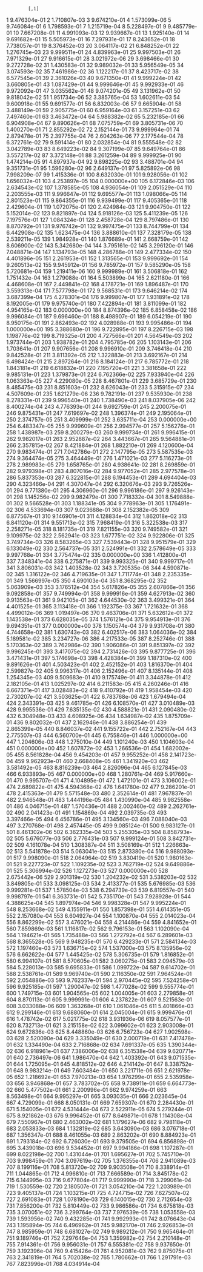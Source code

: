             [,1]
1   9.476304e-01
2   1.710807e-03
3   9.674210e-01
4   1.573099e-06
5   9.746084e-01
6   1.798593e-01
7   1.215719e-04
8   5.228497e-01
9   9.485779e-01
10  7.667208e-01
11  4.991093e-03
12  9.939667e-01
13  1.925140e-01
14  9.691682e-01
15  5.505973e-01
16  7.297931e-01
17  8.243652e-01
18  7.738057e-01
19  8.376452e-03
20  3.064117e-02
21  6.848252e-01
22  1.276745e-03
23  9.999511e-01
24  4.839963e-01
25  9.997503e-01
26  7.971329e-01
27  9.916615e-01
28  3.021972e-06
29  3.698466e-01
30  9.272728e-02
31  1.430583e-01
32  9.989032e-01
33  5.956549e-05
34  3.074593e-02
35  7.461986e-02
36  1.122217e-01
37  8.423717e-02
38  6.577545e-01
39  2.361026e-03
40  9.671350e-01
41  9.999224e-01
42  3.660805e-01
43  1.087429e-01
44  9.999646e-01
45  9.992933e-01
46  9.972092e-01
47  3.035562e-01
48  9.074201e-05
49  3.131962e-01
50  9.818042e-02
51  1.951734e-06
52  3.385765e-04
53  1.602611e-03
54  9.600918e-01
55  9.691577e-01
56  6.832003e-06
57  9.665904e-01
58  3.488149e-01
59  2.905775e-01
60  6.959164e-03
61  3.157251e-03
62  7.497460e-01
63  3.463472e-04
64  5.988382e-02
65  5.232185e-01
66  6.904908e-04
67  9.890626e-01
68  7.075759e-01
69  3.805731e-06
70  1.400270e-01
71  2.855292e-02
72  2.152144e-01
73  9.999964e-01
74  2.879478e-01
75  2.397755e-04
76  2.604263e-06
77  2.177544e-04
78  6.372761e-02
79  9.591414e-01
80  2.032854e-04
81  9.555548e-02
82  3.042789e-03
83  8.649223e-02
84  9.307199e-07
85  9.649764e-01
86  3.557217e-02
87  3.372148e-01
88  3.261259e-04
89  9.999925e-01
90  1.474214e-05
91  4.897937e-04
92  9.898225e-02
93  3.488701e-04
94  9.351731e-01
95  1.596280e-02
96  2.649137e-01
97  5.825892e-06
98  7.998209e-07
99  1.415336e-01
100 8.632030e-01
101 9.928056e-01
102 1.656032e-01
103 4.253897e-05
104 0.000000e+00
105 6.172846e-03
106 2.634543e-02
107 1.378585e-05
108 4.936054e-01
109 2.051529e-04
110 2.203555e-03
111 9.996647e-01
112 9.695577e-01
113 1.098066e-05
114 2.801523e-01
115 9.864355e-01
116 9.939499e-01
117 9.405365e-01
118 2.429604e-01
119 1.072075e-01
120 2.424984e-03
121 9.904750e-01
122 5.152014e-02
123 9.821897e-04
124 5.918126e-03
125 5.411239e-05
126 7.197576e-01
127 1.084324e-01
128 2.458728e-04
129 8.797486e-01
130 8.870792e-01
131 9.976742e-01
132 9.997475e-01
133 8.744799e-01
134 6.442908e-02
135 1.623475e-04
136 3.888610e-01
137 7.328179e-05
138 2.539211e-05
139 1.984928e-01
140 1.876689e-01
141 2.668759e-01
142 8.606900e-02
143 5.342680e-04
144 3.795161e-02
145 3.296120e-01
146 7.048871e-04
147 1.134793e-05
148 4.286788e-01
149 2.477334e-02
150 4.401896e-05
151 2.261953e-01
152 1.313565e-01
153 9.999692e-01
154 9.260513e-02
155 9.945912e-01
156 9.785972e-01
157 9.585290e-05
158 5.720681e-04
159 1.219411e-06
160 9.999989e-01
161 3.506818e-01
162 1.751432e-04
163 1.279088e-01
164 5.503899e-04
165 2.621180e-01
166 4.468608e-01
167 2.449841e-02
168 4.178721e-01
169 1.896487e-01
170 3.559313e-04
171 7.577798e-01
172 9.568531e-01
173 9.646214e-02
174 3.687399e-04
175 4.278301e-04
176 9.999807e-01
177 1.931891e-02
178 8.192005e-01
179 9.975740e-01
180 7.422894e-01
181 3.811099e-01
182 4.954165e-02
183 0.000000e+00
184 8.874396e-02
185 6.858458e-02
186 9.996084e-01
187 9.696460e-01
188 8.498907e-01
189 6.054219e-01
190 8.950175e-01
191 2.862493e-02
192 4.028988e-01
193 9.995486e-01
194 1.000000e+00
195 3.388680e-01
196 9.722895e-01
197 8.226715e-03
198 1.198776e-02
199 8.719325e-01
200 4.727566e-01
201 4.564549e-03
202 1.973744e-01
203 1.938782e-01
204 4.795785e-06
205 1.103143e-01
206 1.703641e-01
207 9.907656e-01
208 9.996910e-01
209 3.746418e-04
210 9.842528e-01
211 3.811392e-05
212 1.322883e-01
213 3.692167e-01
214 6.498424e-01
215 2.897264e-01
216 8.184124e-01
217 6.785772e-01
218 1.843181e-01
219 6.618832e-01
220 7.195720e-01
221 3.381658e-01
222 9.985131e-01
223 1.379873e-01
224 6.762366e-02
225 7.933940e-04
226 1.063363e-05
227 4.229080e-05
228 8.467801e-01
229 3.685729e-01
230 8.485475e-03
231 8.851603e-01
232 8.626043e-01
233 5.315915e-07
234 4.507609e-01
235 1.621279e-06
236 9.782191e-01
237 9.535930e-01
238 8.278331e-01
239 9.996540e-01
240 1.738490e-03
241 8.037905e-06
242 8.400274e-04
243 4.776393e-01
244 9.692759e-01
245 2.200075e-01
246 9.875431e-01
247 7.619697e-02
248 1.396374e-01
249 2.195064e-01
250 2.374757e-05
251 3.409999e-01
252 3.635711e-04
253 0.000000e+00
254 6.483347e-05
255 9.999609e-01
256 2.994577e-01
257 5.156276e-01
258 1.438987e-03
259 8.200279e-03
260 9.999734e-01
261 9.996415e-01
262 9.982017e-01
263 2.952887e-02
264 3.443667e-01
265 9.564881e-01
266 2.357815e-02
267 8.421884e-01
268 1.882210e-01
269 4.120600e-04
270 9.983474e-01
271 7.042786e-01
272 2.147795e-05
273 5.587535e-03
274 9.364474e-05
275 3.464449e-01
276 1.471021e-03
277 5.116273e-01
278 2.989983e-05
279 1.658765e-01
280 4.938641e-02
281 8.269859e-01
282 9.979398e-01
283 4.807016e-02
284 9.977052e-01
285 2.977578e-01
286 5.837353e-03
287 6.322815e-01
288 6.194453e-01
289 4.694404e-03
290 4.323466e-04
291 4.307047e-04
292 6.320676e-03
293 9.726526e-01
294 9.771380e-01
295 4.306960e-01
296 9.996186e-01
297 9.926143e-01
298 1.145256e-02
299 9.982479e-01
300 7.718332e-04
301 8.549888e-01
302 9.566528e-01
303 1.188341e-05
304 9.778963e-01
305 1.176491e-02
306 4.533694e-03
307 9.023688e-01
308 2.152382e-05
309 6.877567e-01
310 9.146901e-01
311 4.128834e-04
312 1.862018e-02
313 6.841120e-01
314 9.551713e-02
315 7.968419e-01
316 5.322538e-03
317 2.258271e-05
318 8.181735e-01
319 7.821155e-03
320 9.749582e-01
321 9.109975e-02
322 2.562941e-03
323 1.677751e-02
324 9.922806e-01
325 3.749734e-03
326 8.583265e-03
327 7.539443e-01
328 9.951579e-01
329 6.133049e-02
330 2.564737e-05
331 2.524991e-01
332 2.578649e-05
333 9.997768e-01
334 3.775474e-02
335 0.000000e+00
336 1.412800e-01
337 7.348341e-04
338 6.275871e-01
339 9.993325e-01
340 9.999717e-01
341 3.806031e-03
342 1.403528e-02
343 3.720535e-06
344 4.590871e-02
345 1.316122e-02
346 4.719635e-01
347 1.711774e-01
348 2.235335e-01
349 1.566997e-05
350 4.690103e-04
351 8.368295e-02
352 5.063909e-03
353 3.176512e-04
354 5.617826e-05
355 2.607866e-01
356 9.092858e-01
357 9.749994e-01
358 9.999916e-01
359 4.627913e-02
360 9.913563e-01
361 9.942105e-01
362 4.644530e-02
363 3.499321e-01
364 4.401525e-01
365 3.113418e-01
366 1.192375e-03
367 1.721632e-01
368 4.499012e-06
369 1.019497e-06
370 9.463706e-01
371 5.632612e-01
372 1.143538e-01
373 6.628035e-05
374 1.576121e-04
375 9.954913e-01
376 9.694351e-01
377 0.000000e+00
378 1.150574e-04
379 9.931708e-01
380 4.744658e-02
381 1.630743e-03
382 6.402517e-06
383 1.064036e-02
384 5.189581e-02
385 3.234727e-06
386 4.217533e-05
387 8.252746e-01
388 5.170363e-02
389 3.762986e-02
390 1.906086e-01
391 9.851397e-02
392 9.996245e-01
393 3.417075e-02
394 2.731426e-03
395 9.877725e-01
396 3.471431e-01
397 5.174698e-03
398 4.428384e-01
399 1.187310e-02
400 9.891626e-01
401 4.503423e-01
402 2.452152e-01
403 1.816370e-01
404 2.599827e-02
405 9.996317e-01
406 2.152496e-01
407 8.135144e-01
408 1.254345e-03
409 9.509683e-01
410 9.175749e-01
411 3.344878e-01
412 2.182105e-01
413 1.025297e-02
414 6.211583e-05
415 4.260246e-01
416 6.667371e-01
417 3.028483e-02
418 9.410792e-01
419 1.958454e-03
420 2.730207e-02
421 3.503625e-01
422 6.783768e-06
423 1.679494e-04
424 2.343391e-03
425 9.461785e-01
426 6.108570e-01
427 3.010489e-03
428 9.995536e-01
429 7.635135e-02
430 4.588821e-01
431 2.090480e-02
432 6.304948e-03
433 4.608925e-06
434 1.634987e-02
435 1.875709e-01
436 9.802032e-01
437 2.162946e-01
438 3.886254e-01
439 2.865399e-05
440 8.846037e-02
441 9.155722e-01
442 2.752167e-04
443 2.775507e-03
444 6.560700e-01
445 6.755846e-01
446 1.000000e+00
447 1.204606e-03
448 1.275010e-04
449 1.101240e-03
450 1.104603e-04
451 0.000000e+00
452 1.607872e-02
453 1.266536e-01
454 1.682002e-05
455 8.561828e-04
456 9.454203e-01
457 9.955252e-01
458 2.141723e-04
459 9.962923e-01
460 2.668408e-05
461 1.341920e-03
462 3.581492e-05
463 8.816239e-03
464 2.826096e-04
465 6.127845e-03
466 6.933893e-05
467 0.000000e+00
468 1.280761e-04
469 5.917660e-01
470 9.995707e-01
471 4.104895e-01
472 1.472101e-01
473 3.106002e-01
474 2.689822e-01
475 4.594368e-02
476 1.641780e-02
477 9.286201e-01
478 2.415363e-01
479 5.571548e-03
480 2.352614e-01
481 7.967837e-01
482 2.946548e-01
483 1.444196e-05
484 1.430990e-04
485 9.982558e-01
486 4.046715e-01
487 1.570436e-01
488 2.002460e-02
489 2.262761e-02
490 2.041423e-01
491 1.154869e-04
492 2.039735e-03
493 3.397466e-05
494 6.456786e-01
495 3.134560e-03
496 7.088040e-03
497 3.270768e-01
498 2.457445e-05
499 9.085124e-01
500 9.983127e-01
501 8.461302e-06
502 6.362335e-04
503 5.255305e-03
504 8.858793e-02
505 5.676077e-03
506 2.776431e-03
507 9.999124e-01
508 3.842731e-02
509 4.161078e-04
510 1.308387e-04
511 3.508169e-01
512 1.226663e-02
513 5.541878e-03
514 5.063041e-03
515 2.873380e-04
516 9.988093e-01
517 9.998090e-01
518 2.064964e-02
519 3.830419e-01
520 1.980163e-01
521 9.227723e-07
522 1.109235e-02
523 3.762719e-02
524 9.649886e-01
525 5.306994e-02
526 1.127273e-03
527 0.000000e+00
528 2.675442e-06
529 2.901319e-02
530 1.204232e-02
531 3.538203e-02
532 3.849805e-01
533 3.098125e-03
534 2.413377e-01
535 5.676985e-03
536 9.999281e-01
537 1.578504e-03
538 6.294739e-03
539 6.819557e-01
540 9.998797e-01
541 6.363731e-01
542 5.735170e-01
543 7.928928e-01
544 4.388625e-04
545 1.897974e-04
546 9.998328e-01
547 9.995224e-01
548 8.253668e-02
549 4.155911e-01
550 1.857398e-01
551 4.614351e-05
552 2.157080e-04
553 6.604927e-04
554 1.100870e-04
555 2.014023e-04
556 8.862299e-02
557 3.476021e-04
558 4.214486e-04
559 4.841652e-01
560 7.859869e-03
561 1.116817e-02
562 9.796153e-01
563 1.102090e-04
564 1.194621e-01
565 1.735488e-03
566 1.272792e-04
567 6.289601e-03
568 8.365528e-05
569 9.948235e-01
570 6.429233e-01
571 2.584134e-03
572 1.197460e-03
573 1.636715e-02
574 1.537000e-03
575 8.135956e-02
576 6.662622e-04
577 1.445425e-02
578 5.306735e-01
579 1.816852e-01
580 6.994107e-01
581 8.570605e-01
582 3.060275e-01
583 2.094579e-03
584 5.228013e-03
585 9.695833e-01
586 1.099722e-04
587 9.614702e-01
588 2.538761e-01
589 9.969740e-01
590 2.116350e-02
591 7.964524e-01
592 2.054886e-03
593 9.762337e-01
594 2.970445e-02
595 7.524258e-01
596 9.925185e-01
597 1.290047e-02
598 1.477028e-02
599 9.555774e-01
600 1.749715e-03
601 1.904565e-05
602 1.004005e-01
603 2.279858e-01
604 8.870113e-01
605 9.999991e-01
606 4.237822e-01
607 9.521563e-01
608 3.033088e-06
609 1.363268e-01
610 1.061046e-05
611 5.401866e-03
612 9.299146e-01
613 9.688060e-01
614 2.045004e-01
615 9.999476e-01
616 1.478742e-02
617 5.021775e-02
618 3.931936e-06
619 8.057577e-01
620 8.732713e-01
621 3.215158e-02
622 3.099602e-01
623 2.903008e-01
624 9.672836e-03
625 8.448860e-03
626 6.756723e-04
627 1.902598e-03
628 2.520090e-04
629 3.335049e-01
630 2.000719e-01
631 7.417478e-01
632 1.334490e-04
633 2.716868e-02
634 7.691337e-05
635 1.390344e-02
636 6.918961e-01
637 7.386006e-02
638 6.351538e-04
639 9.620771e-01
640 2.736497e-06
641 1.986470e-04
642 1.403392e-01
643 9.071535e-01
644 1.725095e-01
645 4.818512e-02
646 4.214142e-01
647 8.338752e-01
648 9.983214e-01
649 7.603484e-01
650 3.221711e-06
651 2.621978e-05
652 1.218692e-01
653 7.970213e-03
654 1.976299e-01
655 2.535958e-03
656 3.946868e-01
657 3.783702e-05
658 9.738911e-01
659 6.664773e-02
660 5.477502e-01
661 2.200996e-01
662 9.974259e-01
663 8.563498e-01
664 9.995297e-01
665 3.093035e-01
666 2.023645e-04
667 4.729099e-01
668 8.050131e-01
669 7.659307e-01
670 2.284430e-01
671 5.154005e-01
672 4.531444e-04
673 2.522911e-05
674 5.279244e-01
675 8.921862e-03
676 9.996452e-01
677 8.649871e-01
678 1.114308e-04
679 7.550967e-01
680 2.463002e-02
681 1.179627e-06
682 9.798118e-01
683 2.053833e-03
684 1.132819e-02
685 3.643090e-03
686 3.076718e-01
687 1.356347e-01
688 8.461055e-03
689 2.863202e-01
690 8.884923e-01
691 1.793184e-02
692 6.726030e-01
693 9.379505e-01
694 6.856898e-01
695 3.439018e-03
696 9.534452e-01
697 9.994186e-01
698 1.107287e-01
699 8.022198e-02
700 1.431044e-01
701 1.695627e-01
702 5.745710e-01
703 9.998459e-01
704 3.097619e-02
705 1.376355e-04
706 2.941089e-03
707 8.199116e-01
708 5.813720e-02
709 9.903508e-01
710 8.338914e-01
711 1.044865e-01
712 4.996810e-01
713 7.666589e-01
714 3.845178e-02
715 6.144995e-03
716 9.677804e-01
717 9.999990e-01
718 3.299061e-04
719 1.530559e-02
720 2.180507e-01
721 3.054210e-04
722 1.203989e-01
723 9.405137e-01
724 1.103215e-01
725 4.724715e-02
726 7.627507e-02
727 2.691083e-01
728 1.078190e-03
729 6.140015e-02
730 2.712654e-03
731 7.856200e-01
732 5.810449e-02
733 9.986586e-01
734 6.675818e-03
735 3.070051e-02
736 3.299764e-03
737 7.976539e-05
738 1.053558e-03
739 1.593956e-02
740 9.432285e-01
741 9.992993e-01
742 8.076643e-04
743 1.195894e-05
744 6.496962e-01
745 9.982170e-01
746 2.926853e-01
747 8.985959e-01
748 6.681027e-02
749 9.989212e-01
750 9.965464e-01
751 9.189746e-01
752 7.297646e-04
753 1.359982e-02
754 2.210148e-01
755 7.914361e-01
756 9.956031e-01
757 6.555381e-02
758 9.937650e-01
759 3.192396e-04
760 9.415426e-01
761 4.952081e-03
762 9.875075e-01
763 2.341819e-01
764 5.702038e-02
765 1.780662e-01
766 1.291791e-03
767 7.823996e-01
768 4.034914e-04